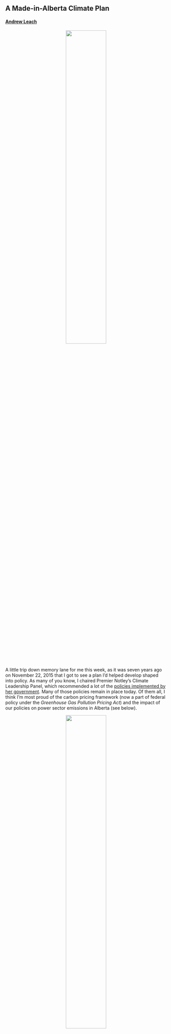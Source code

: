 ## A Made-in-Alberta Climate Plan

#### [Andrew Leach](https://linkedin.com/leach-econ)

<center>![](stories/clp.jpg){width=50%}</center>
<br>
A little trip down memory lane for me this week, as it was seven years ago on November 22, 2015 that I got to see a plan I'd helped develop shaped into policy. As many of you know, I chaired Premier Notley's Climate Leadership Panel, which recommended a lot of the [policies implemented by her government](https://www.osler.com/en/resources/regulations/2015/alberta-s-new-climate-change-leadership-plan). Many of those policies remain in place today. Of them all, I think I'm most proud of the carbon pricing framework (now a part of federal policy under the *Greenhouse Gas Pollution Pricing Act*) and the impact of our policies on power sector emissions in Alberta (see below).

<center>![](stories/power_proj_AB.png){width=50%}</center>


